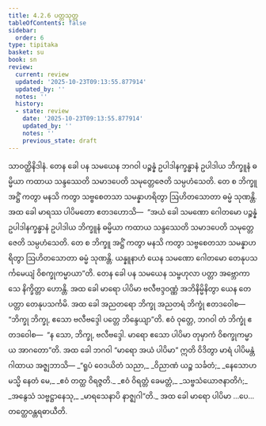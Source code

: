 ```yaml
---
title: 4.2.6 ပတ္တသုတ္တ
tableOfContents: false
sidebar:
  order: 6
type: tipitaka
basket: su
book: sn
review:
  current: review
  updated: '2025-10-23T09:13:55.877914'
  updated_by: ''
  notes: ''
  history:
  - state: review
    date: '2025-10-23T09:13:55.877914'
    updated_by: ''
    notes: ''
    previous_state: draft
---
```



<ReviewStatus review={frontmatter.review} showDetails={true} />

<HypothesisAnnotation frontmatter={frontmatter} />

<DynamicBreadcrumb />

<Division number="152" book="sn" e="ch" v="18" p="302">

<Paragraph number="847" book="sn">
သာဝတ္ထိနိဒါနံ. တေန ခေါ ပန သမယေန ဘဂဝါ ပဉ္စန္နံ ဥပါဒါနက္ခန္ဓာနံ ဥပါဒါယ ဘိက္ခူနံ ဓမ္မိယာ ကထာယ သန္ဒဿေတိ သမာဒပေတိ သမုတ္တေဇေတိ သမ္ပဟံသေတိ. တေ စ ဘိက္ခူ အဋ္ဌိံ ကတွာ မနသိ ကတွာ သဗ္ဗစေတသာ သမန္နာဟရိတွာ ဩဟိတသောတာ ဓမ္မံ သုဏန္တိ.
</Paragraph>

<Paragraph number="848" book="sn">
အထ ခေါ မာရဿ ပါပိမတော ဧတဒဟောသိ—  “အယံ ခေါ သမဏော ဂေါတမော ပဉ္စန္နံ ဥပါဒါနက္ခန္ဓာနံ ဥပါဒါယ ဘိက္ခူနံ ဓမ္မိယာ ကထာယ သန္ဒဿေတိ သမာဒပေတိ သမုတ္တေဇေတိ သမ္ပဟံသေတိ. တေ စ ဘိက္ခူ အဋ္ဌိံ ကတွာ မနသိ ကတွာ သဗ္ဗစေတသာ သမန္နာဟရိတွာ ဩဟိတသောတာ ဓမ္မံ သုဏန္တိ. ယန္နူနာဟံ ယေန သမဏော ဂေါတမော တေနုပသင်္ကမေယျံ ဝိစက္ခုကမ္မာယာ”တိ.
</Paragraph>

<Paragraph number="849" book="sn">
တေန ခေါ ပန သမယေန သမ္ဗဟုလာ ပတ္တာ အဗ္ဘောကာသေ နိက္ခိတ္တာ ဟောန္တိ. အထ ခေါ မာရော ပါပိမာ ဗလီဗဒ္ဒဝဏ္ဏံ အဘိနိမ္မိနိတွာ ယေန တေ ပတ္တာ တေနုပသင်္ကမိ. အထ ခေါ အညတရော ဘိက္ခု အညတရံ ဘိက္ခုံ ဧတဒဝေါစ—  “ဘိက္ခု ဘိက္ခု, ဧသော ဗလီဗဒ္ဒေါ ပတ္တေ ဘိန္ဒေယျာ”တိ. ဧဝံ ဝုတ္တေ, ဘဂဝါ တံ ဘိက္ခုံ ဧတဒဝေါစ—  “န သော, ဘိက္ခု, ဗလီဗဒ္ဒေါ. မာရော ဧသော ပါပိမာ တုမှာကံ ဝိစက္ခုကမ္မာယ အာဂတော”တိ. အထ ခေါ ဘဂဝါ “မာရော အယံ ပါပိမာ” ဣတိ ဝိဒိတွာ မာရံ ပါပိမန္တံ ဂါထာယ အဇ္ဈဘာသိ—
</Paragraph>

<Paragraph number="850" type="verses" book="sn">
_“ရူပံ ဝေဒယိတံ သညာ,_  
_ဝိညာဏံ ယဉ္စ သင်္ခတံ;_  
_နေသောဟမသ္မိ နေတံ မေ,_  
_ဧဝံ တတ္ထ ဝိရဇ္ဇတိ._  

</Paragraph>

<Paragraph number="851" type="verses" book="sn">
_ဧဝံ ဝိရတ္တံ ခေမတ္တံ,_  
_သဗ္ဗသံယောဇနာတိဂံ;_  
_အနွေသံ သဗ္ဗဋ္ဌာနေသု,_  
_မာရသေနာပိ နာဇ္ဈဂါ”တိ._  

</Paragraph>

<Paragraph number="852" book="sn">
အထ ခေါ မာရော ပါပိမာ …ပေ…  တတ္ထေဝန္တရဓာယီတိ.
</Paragraph>
</Division>
